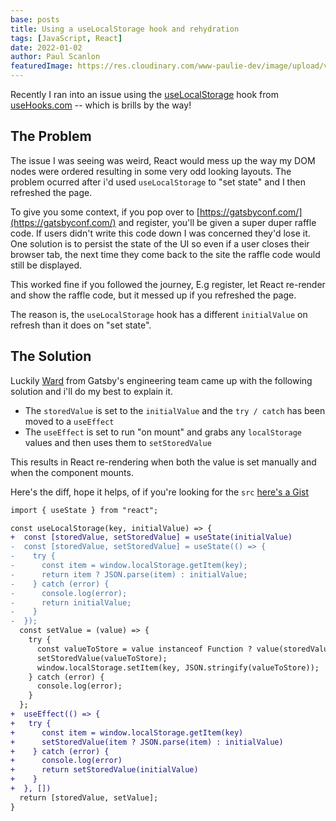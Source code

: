 ```yaml
---
base: posts
title: Using a useLocalStorage hook and rehydration
tags: [JavaScript, React]
date: 2022-01-02
author: Paul Scanlon
featuredImage: https://res.cloudinary.com/www-paulie-dev/image/upload/v1641062596/paulie.dev/2022/01/use-local-storage_hj0ddg.jpg
---
```


Recently I ran into an issue using the [useLocalStorage](https://usehooks.com/useLocalStorage) hook from
[useHooks.com](https://usehooks.com/) -- which is brills by the way!

## The Problem

The issue I was seeing was weird, React would mess up the way my DOM nodes were ordered resulting in some very odd
looking layouts. The problem ocurred after i'd used `useLocalStorage` to "set state" and I then refreshed the page.

To give you some context, if you pop over to [https://gatsbyconf.com/](https://gatsbyconf.com/) and register, you'll be
given a super duper raffle code. If users didn't write this code down I was concerned they'd lose it. One solution is to
persist the state of the UI so even if a user closes their browser tab, the next time they come back to the site the
raffle code would still be displayed.

This worked fine if you followed the journey, E.g register, let React re-render and show the raffle code, but it messed
up if you refreshed the page.

The reason is, the `useLocalStorage` hook has a different `initialValue` on refresh than it does on "set state".

## The Solution

Luckily [Ward](https://twitter.com/wardpeet) from Gatsby's engineering team came up with the following solution and i'll
do my best to explain it.

- The `storedValue` is set to the `initialValue` and the `try / catch` has been moved to a `useEffect`
- The `useEffect` is set to run "on mount" and grabs any `localStorage` values and then uses them to `setStoredValue`

This results in React re-rendering when both the value is set manually and when the component mounts.

Here's the diff, hope it helps, of if you're looking for the `src`
[here's a Gist](https://gist.github.com/PaulieScanlon/433f3113e42da97339e6707278f9524c)

```diff
import { useState } from "react";

const useLocalStorage(key, initialValue) => {
+  const [storedValue, setStoredValue] = useState(initialValue)
-  const [storedValue, setStoredValue] = useState(() => {
-    try {
-      const item = window.localStorage.getItem(key);
-      return item ? JSON.parse(item) : initialValue;
-    } catch (error) {
-      console.log(error);
-      return initialValue;
-    }
-  });
  const setValue = (value) => {
    try {
      const valueToStore = value instanceof Function ? value(storedValue) : value;
      setStoredValue(valueToStore);
      window.localStorage.setItem(key, JSON.stringify(valueToStore));
    } catch (error) {
      console.log(error);
    }
  };
+  useEffect(() => {
+   try {
+      const item = window.localStorage.getItem(key)
+      setStoredValue(item ? JSON.parse(item) : initialValue)
+    } catch (error) {
+      console.log(error)
+      return setStoredValue(initialValue)
+    }
+  }, [])
  return [storedValue, setValue];
}
```
